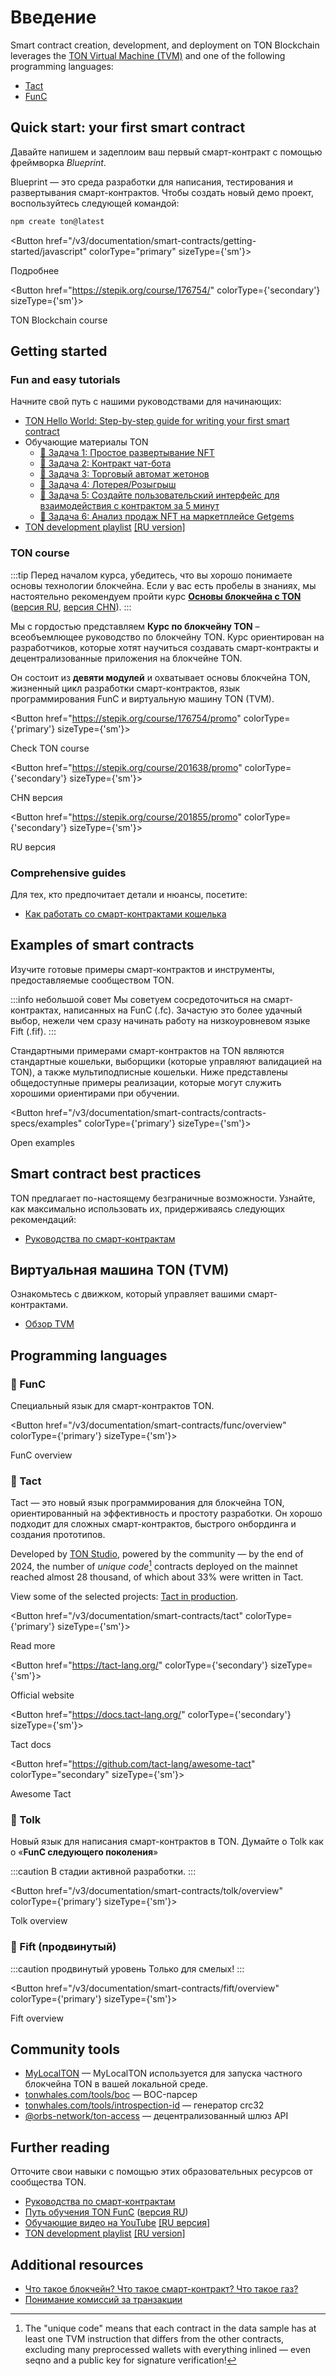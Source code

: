 

# Введение

Smart contract creation, development, and deployment on TON Blockchain leverages the [TON Virtual Machine (TVM)](/v3/documentation/smart-contracts/overview#ton-virtual-machine-tvm) and one of the following programming languages:

- [Tact](/v3/documentation/smart-contracts/overview#-tact)
- [FunC](/v3/documentation/smart-contracts/overview#-func)

## Quick start: your first smart contract

Давайте напишем и задеплоим ваш первый смарт-контракт с помощью фреймворка _Blueprint_.

Blueprint — это среда разработки для написания, тестирования и развертывания смарт-контрактов.
Чтобы создать новый демо проект, воспользуйтесь следующей командой:

```bash
npm create ton@latest
```

<Button href="/v3/documentation/smart-contracts/getting-started/javascript" colorType="primary" sizeType={'sm'}>

Подробнее

</Button>

<Button href="https://stepik.org/course/176754/" colorType={'secondary'} sizeType={'sm'}>

TON Blockchain course

</Button>

## Getting started

### Fun and easy tutorials

Начните свой путь с нашими руководствами для начинающих:

- [TON Hello World: Step-by-step guide for writing your first smart contract](https://helloworld.tonstudio.io/02-contract/)
- Обучающие материалы TON
  - [🚩 Задача 1: Простое развертывание NFT](https://github.com/romanovichim/TONQuest1)
  - [🚩 Задача 2: Контракт чат-бота](https://github.com/romanovichim/TONQuest2)
  - [🚩 Задача 3: Торговый автомат жетонов](https://github.com/romanovichim/TONQuest3)
  - [🚩 Задача 4: Лотерея/Розыгрыш](https://github.com/romanovichim/TONQuest4)
  - [🚩 Задача 5: Создайте пользовательский интерфейс для взаимодействия с контрактом за 5 минут](https://github.com/romanovichim/TONQuest5)
  - [🚩 Задача 6: Анализ продаж NFT на маркетплейсе Getgems](https://github.com/romanovichim/TONQuest6)
- [TON development playlist](https://www.youtube.com/playlist?list=PLQ5rEj25H3U2P5qp7nsgVtNGYxEojnnez) [[RU version]](https://www.youtube.com/playlist?list=PLOIvUFGfwP93tZI_WnaLyJsZlskU4ao92)

### TON course

:::tip
Перед началом курса, убедитесь, что вы хорошо понимаете основы технологии блокчейна. Если у вас есть пробелы в знаниях, мы настоятельно рекомендуем пройти курс [**Основы блокчейна с TON**](https://stepik.org/course/201294/promo) ([версия RU](https://stepik.org/course/202221/), [версия CHN](https://stepik.org/course/200976/)).
:::

Мы с гордостью представляем **Курс по блокчейну TON** – всеобъемлющее руководство по блокчейну TON. Курс ориентирован на разработчиков, которые хотят научиться создавать смарт-контракты и децентрализованные приложения на блокчейне TON.

Он состоит из **девяти модулей** и охватывает основы блокчейна TON, жизненный цикл разработки смарт-контрактов, язык программирования FunC и виртуальную машину TON (TVM).

<Button href="https://stepik.org/course/176754/promo"
        colorType={'primary'} sizeType={'sm'}>

Check TON course

</Button>

<Button href="https://stepik.org/course/201638/promo"
        colorType={'secondary'} sizeType={'sm'}>

CHN версия

</Button>

<Button href="https://stepik.org/course/201855/promo"
        colorType={'secondary'} sizeType={'sm'}>

RU версия

</Button>

### Comprehensive guides

Для тех, кто предпочитает детали и нюансы, посетите:

- [Как работать со смарт-контрактами кошелька](/v3/guidelines/smart-contracts/howto/wallet)

## Examples of smart contracts

Изучите готовые примеры смарт-контрактов и инструменты, предоставляемые сообществом TON.

:::info небольшой совет
Мы советуем сосредоточиться на смарт-контрактах, написанных на FunC (.fc). Зачастую это более удачный выбор, нежели чем сразу начинать работу на низкоуровневом языке Fift (.fif).
:::

Стандартными примерами смарт-контрактов на TON являются стандартные кошельки, выборщики (которые управляют валидацией на TON), а также мультиподписные кошельки. Ниже представлены общедоступные примеры реализации, которые могут служить хорошими ориентирами при обучении.

<Button href="/v3/documentation/smart-contracts/contracts-specs/examples" colorType={'primary'} sizeType={'sm'}>

Open examples

</Button>

## Smart contract best practices

TON предлагает по-настоящему безграничные возможности. Узнайте, как максимально использовать их, придерживаясь следующих рекомендаций:

- [Руководства по смарт-контрактам](/v3/guidelines/smart-contracts/guidelines)

## Виртуальная машина TON (TVM)

Ознакомьтесь с движком, который управляет вашими смарт-контрактами.

- [Обзор TVM](/v3/documentation/tvm/tvm-overview)

## Programming languages

### 📘 FunC

Специальный язык для смарт-контрактов TON.

<Button href="/v3/documentation/smart-contracts/func/overview" colorType={'primary'} sizeType={'sm'}>

FunC overview

</Button>

### 📒 Tact

Tact — это новый язык программирования для блокчейна TON, ориентированный на эффективность и простоту разработки. Он хорошо подходит для сложных смарт-контрактов, быстрого онбординга и создания прототипов.

Developed by [TON Studio](https://tonstudio.io), powered by the community — by the end of 2024, the number of _unique code_[^1] contracts deployed on the mainnet reached almost 28 thousand, of which about 33% were written in Tact.

View some of the selected projects: [Tact in production](https://github.com/tact-lang/awesome-tact#tact-in-production-).

[^1]: The "unique code" means that each contract in the data sample has at least one TVM instruction that differs from the other contracts, excluding many preprocessed wallets with everything inlined — even seqno and a public key for signature verification!

<Button href="/v3/documentation/smart-contracts/tact"
        colorType={'primary'} sizeType={'sm'}>

Read more

</Button>

<Button href="https://tact-lang.org/"
        colorType={'secondary'} sizeType={'sm'}>

Official website

</Button>

<Button href="https://docs.tact-lang.org/"
        colorType={'secondary'} sizeType={'sm'}>

Tact docs

</Button>

<Button href="https://github.com/tact-lang/awesome-tact"
        colorType="secondary" sizeType={'sm'}>

Awesome Tact

</Button>

### 📗 Tolk

Новый язык для написания смарт-контрактов в TON. Думайте о Tolk как о «**FunC следующего поколения**»

:::caution
В стадии активной разработки.
:::

<Button href="/v3/documentation/smart-contracts/tolk/overview" colorType={'primary'} sizeType={'sm'}>

Tolk overview

</Button>

### 📕 Fift (продвинутый)

:::caution продвинутый уровень
Только для смелых!
:::

<Button href="/v3/documentation/smart-contracts/fift/overview" colorType={'primary'} sizeType={'sm'}>

Fift overview

</Button>

## Community tools

- [MyLocalTON](/v3/guidelines/nodes/running-nodes/running-a-local-ton) — MyLocalTON используется для запуска частного блокчейна TON в вашей локальной среде.
- [tonwhales.com/tools/boc](https://tonwhales.com/tools/boc) — BOC-парсер
- [tonwhales.com/tools/introspection-id](https://tonwhales.com/tools/introspection-id) — генератор crc32
- [@orbs-network/ton-access](https://www.orbs.com/ton-access/) — децентрализованный шлюз API

## Further reading

Отточите свои навыки с помощью этих образовательных ресурсов от сообщества TON.

- [Руководства по смарт-контрактам](/v3/guidelines/smart-contracts/guidelines)
- [Путь обучения TON FunC](https://blog.ton.org/func-journey) ([версия RU](https://github.com/romanovichim/TonFunClessons_ru))
- [Обучающие видео на YouTube](https://www.youtube.com/@TONDevStudy) [[RU версия]](https://www.youtube.com/@WikiMar)
- [TON development playlist](https://www.youtube.com/playlist?list=PLQ5rEj25H3U2P5qp7nsgVtNGYxEojnnez) [[RU version]](https://www.youtube.com/playlist?list=PLOIvUFGfwP93tZI_WnaLyJsZlskU4ao92)

## Additional resources

- [Что такое блокчейн? Что такое смарт-контракт? Что такое газ?](https://blog.ton.org/what-is-blockchain)
- [Понимание комиссий за транзакции](/v3/guidelines/smart-contracts/fee-calculation)

<Feedback />
